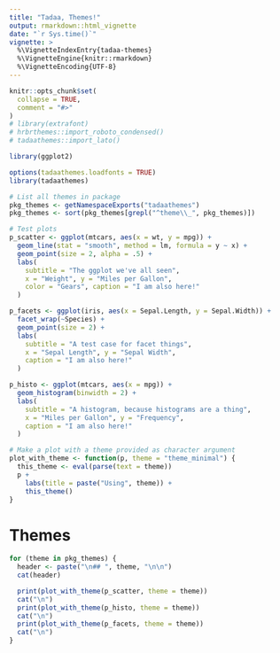 ```yaml
---
title: "Tadaa, Themes!"
output: rmarkdown::html_vignette
date: "`r Sys.time()`"
vignette: >
  %\VignetteIndexEntry{tadaa-themes}
  %\VignetteEngine{knitr::rmarkdown}
  %\VignetteEncoding{UTF-8}
---
```


```r
knitr::opts_chunk$set(
  collapse = TRUE,
  comment = "#>"
)
# library(extrafont)
# hrbrthemes::import_roboto_condensed()
# tadaathemes::import_lato()
```

```r
library(ggplot2)

options(tadaathemes.loadfonts = TRUE)
library(tadaathemes)

# List all themes in package
pkg_themes <- getNamespaceExports("tadaathemes")
pkg_themes <- sort(pkg_themes[grepl("^theme\\_", pkg_themes)])

# Test plots
p_scatter <- ggplot(mtcars, aes(x = wt, y = mpg)) +
  geom_line(stat = "smooth", method = lm, formula = y ~ x) +
  geom_point(size = 2, alpha = .5) +
  labs(
    subtitle = "The ggplot we've all seen",
    x = "Weight", y = "Miles per Gallon",
    color = "Gears", caption = "I am also here!"
  )

p_facets <- ggplot(iris, aes(x = Sepal.Length, y = Sepal.Width)) +
  facet_wrap(~Species) +
  geom_point(size = 2) +
  labs(
    subtitle = "A test case for facet things",
    x = "Sepal Length", y = "Sepal Width",
    caption = "I am also here!"
  )

p_histo <- ggplot(mtcars, aes(x = mpg)) +
  geom_histogram(binwidth = 2) +
  labs(
    subtitle = "A histogram, because histograms are a thing",
    x = "Miles per Gallon", y = "Frequency",
    caption = "I am also here!"
  )

# Make a plot with a theme provided as character argument
plot_with_theme <- function(p, theme = "theme_minimal") {
  this_theme <- eval(parse(text = theme))
  p + 
    labs(title = paste("Using", theme)) +
    this_theme()
}
```

# Themes

```r
for (theme in pkg_themes) {
  header <- paste("\n## ", theme, "\n\n")
  cat(header)

  print(plot_with_theme(p_scatter, theme = theme))
  cat("\n")
  print(plot_with_theme(p_histo, theme = theme))
  cat("\n")
  print(plot_with_theme(p_facets, theme = theme))
  cat("\n")
}
```

